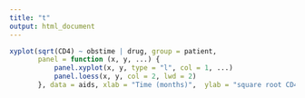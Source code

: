 ```yaml
---
title: "t"
output: html_document
---
```



```r
xyplot(sqrt(CD4) ~ obstime | drug, group = patient, 
       panel = function (x, y, ...) {
           panel.xyplot(x, y, type = "l", col = 1, ...)
           panel.loess(x, y, col = 2, lwd = 2)
       }, data = aids, xlab = "Time (months)",  ylab = "square root CD4 cell count")

```

